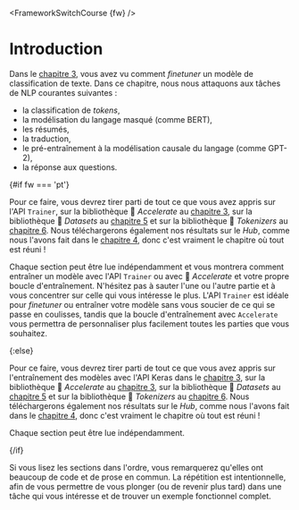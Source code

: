 <FrameworkSwitchCourse {fw} />

# Introduction

<CourseFloatingBanner
    chapter={7}
    classNames="absolute z-10 right-0 top-0"
/>

Dans le [chapitre 3](/course/fr/chapter3), vous avez vu comment *finetuner* un modèle de classification de texte. Dans ce chapitre, nous nous attaquons aux tâches de NLP courantes suivantes :

- la classification de *tokens*,
- la modélisation du langage masqué (comme BERT),
- les résumés,
- la traduction,
- le pré-entraînement à la modélisation causale du langage (comme GPT-2),
- la réponse aux questions.

{#if fw === 'pt'}

Pour ce faire, vous devrez tirer parti de tout ce que vous avez appris sur l'API `Trainer`, sur la bibliothèque 🤗 *Accelerate* au [chapitre 3](/course/fr/chapitre3), sur la bibliothèque 🤗 *Datasets* au [chapitre 5](/course/fr/chapiter5) et sur la bibliothèque 🤗 *Tokenizers* au [chapitre 6](/course/fr/chapiter6). Nous téléchargerons également nos résultats sur le *Hub*, comme nous l'avons fait dans le [chapitre 4](/course/fr/chapiter4), donc c'est vraiment le chapitre où tout est réuni !

Chaque section peut être lue indépendamment et vous montrera comment entraîner un modèle avec l'API `Trainer` ou avec 🤗 *Accelerate* et votre propre boucle d'entraînement. N'hésitez pas à sauter l'une ou l'autre partie et à vous concentrer sur celle qui vous intéresse le plus. L'API `Trainer` est idéale pour *finetuner* ou entraîner votre modèle sans vous soucier de ce qui se passe en coulisses, tandis que la boucle d'entraînement avec `Accelerate` vous permettra de personnaliser plus facilement toutes les parties que vous souhaitez.

{:else}

Pour ce faire, vous devrez tirer parti de tout ce que vous avez appris sur l'entraînement des modèles avec l'API Keras dans le [chapitre 3](/course/fr/chapiter3), sur la bibliothèque 🤗 *Accelerate* au [chapitre 3](/course/fr/chapitre3), sur la bibliothèque 🤗 *Datasets* au [chapitre 5](/course/fr/chapiter5) et sur la bibliothèque 🤗 *Tokenizers* au [chapitre 6](/course/fr/chapiter6). Nous téléchargerons également nos résultats sur le *Hub*, comme nous l'avons fait dans le [chapitre 4](/course/fr/chapiter4), donc c'est vraiment le chapitre où tout est réuni !

Chaque section peut être lue indépendamment.

{/if}


<Tip>

Si vous lisez les sections dans l'ordre, vous remarquerez qu'elles ont beaucoup de code et de prose en commun. La répétition est intentionnelle, afin de vous permettre de vous plonger (ou de revenir plus tard) dans une tâche qui vous intéresse et de trouver un exemple fonctionnel complet.

</Tip>
